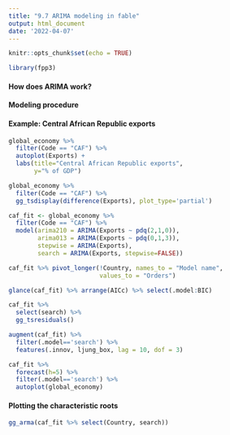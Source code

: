 ```yaml
---
title: "9.7 ARIMA modeling in fable"
output: html_document
date: '2022-04-07'
---
```


```r
knitr::opts_chunk$set(echo = TRUE)
```

```r
library(fpp3)
```

#### How does ARIMA work?

#### Modeling procedure

#### Example: Central African Republic exports

```r
global_economy %>%
  filter(Code == "CAF") %>%
  autoplot(Exports) +
  labs(title="Central African Republic exports",
       y="% of GDP")

```

```r
global_economy %>%
  filter(Code == "CAF") %>%
  gg_tsdisplay(difference(Exports), plot_type='partial')
```
```r
caf_fit <- global_economy %>%
  filter(Code == "CAF") %>%
  model(arima210 = ARIMA(Exports ~ pdq(2,1,0)),
        arima013 = ARIMA(Exports ~ pdq(0,1,3)),
        stepwise = ARIMA(Exports),
        search = ARIMA(Exports, stepwise=FALSE))

caf_fit %>% pivot_longer(!Country, names_to = "Model name",
                         values_to = "Orders")

glance(caf_fit) %>% arrange(AICc) %>% select(.model:BIC)

```

```r
caf_fit %>%
  select(search) %>%
  gg_tsresiduals()
```
```r
augment(caf_fit) %>%
  filter(.model=='search') %>%
  features(.innov, ljung_box, lag = 10, dof = 3)

```
```r
caf_fit %>%
  forecast(h=5) %>%
  filter(.model=='search') %>%
  autoplot(global_economy)
```

#### Plotting the characteristic roots

```r
gg_arma(caf_fit %>% select(Country, search))
```

